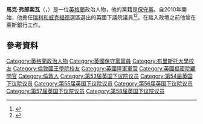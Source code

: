 '''馬克·弗郎索瓦'''（{{lang-en|Mark Francois}}，{{bd|1965年|8月24日}}）是一位[[英格蘭|英格蘭]]政治人物，他的黨籍是[[保守黨_(英國)|保守黨]]。自2010年開始，他擔任[[瑞利和威克福德_(英國國會選區)|瑞利和威克福德]]選區選出的英國下議院議員<ref>{{cite web |url=http://www.portsmouth.co.uk/news/local/essex-mp-mark-francois-appointed-minister-for-portsmouth-1-6743792 |title=Essex MP Mark Francois appointed Minister for Portsmouth |date=14 May 2015 |accessdate=14 May 2015 |last=O'Leary |first=Miles |work=Portsmouth News |archive-url=https://web.archive.org/web/20151222123700/http://www.portsmouth.co.uk/news/local/essex-mp-mark-francois-appointed-minister-for-portsmouth-1-6743792 |archive-date=2015-12-22 |dead-url=yes }}</ref><ref>{{cite web |url=https://www.gov.uk/government/people/mark-francois |title=The Rt Hon Mark Francois MP |accessdate=21 May 2015 |archive-date=2020-05-02 |archive-url=https://web.archive.org/web/20200502171552/https://www.gov.uk/government/people/mark-francois |dead-url=no }}</ref>。在踏入政壇之前他曾在萊斯銀行工作。
==參考資料==
{{Reflist}}

{{DEFAULTSORT: Francois, Mark}}
[[Category:英格蘭政治人物|Category:英格蘭政治人物]]
[[Category:英國保守黨黨員|Category:英國保守黨黨員]]
[[Category:布里斯托大學校友|Category:布里斯托大學校友]]
[[Category:倫敦國王學院校友|Category:倫敦國王學院校友]]
[[Category:英國陸軍軍官|Category:英國陸軍軍官]]
[[Category:英國樞密院顧問官|Category:英國樞密院顧問官]]
[[Category:倫敦人|Category:倫敦人]]
[[Category:第53届英国下议院议员|Category:第53届英国下议院议员]]
[[Category:第54届英国下议院议员|Category:第54届英国下议院议员]]
[[Category:第55届英国下议院议员|Category:第55届英国下议院议员]]
[[Category:第56届英国下议院议员|Category:第56届英国下议院议员]]
[[Category:第57届英国下议院议员|Category:第57届英国下议院议员]]
[[Category:第58届英国下议院议员|Category:第58届英国下议院议员]]